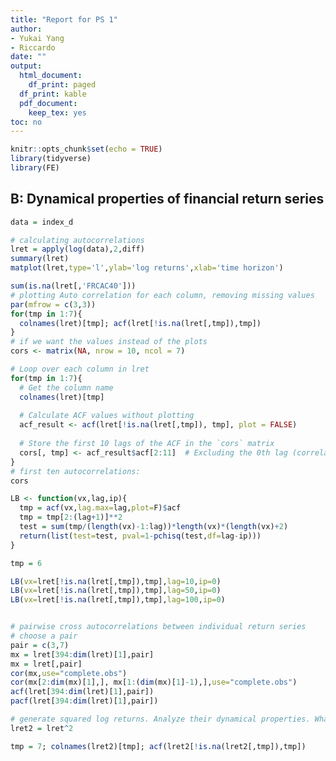 ```yaml
---
title: "Report for PS 1"
author:
- Yukai Yang
- Riccardo
date: ""
output:
  html_document:
    df_print: paged
  df_print: kable
  pdf_document:
    keep_tex: yes
toc: no
---
```


```r
knitr::opts_chunk$set(echo = TRUE)
library(tidyverse)
library(FE)
```


##  B: Dynamical properties of financial return series

```r
data = index_d
```

```r
# calculating autocorrelations
lret = apply(log(data),2,diff)
summary(lret)
matplot(lret,type='l',ylab='log returns',xlab='time horizon')

sum(is.na(lret[,'FRCAC40']))
# plotting Auto correlation for each column, removing missing values
par(mfrow = c(3,3))
for(tmp in 1:7){
  colnames(lret)[tmp]; acf(lret[!is.na(lret[,tmp]),tmp])
}
# if we want the values instead of the plots
cors <- matrix(NA, nrow = 10, ncol = 7)  

# Loop over each column in lret
for(tmp in 1:7){
  # Get the column name
  colnames(lret)[tmp]
  
  # Calculate ACF values without plotting
  acf_result <- acf(lret[!is.na(lret[,tmp]), tmp], plot = FALSE)
  
  # Store the first 10 lags of the ACF in the `cors` matrix
  cors[, tmp] <- acf_result$acf[2:11]  # Excluding the 0th lag (correlation with itself)
}
# first ten autocorrelations:
cors

```

```r
LB <- function(vx,lag,ip){
  tmp = acf(vx,lag.max=lag,plot=F)$acf
  tmp = tmp[2:(lag+1)]**2
  test = sum(tmp/(length(vx)-1:lag))*length(vx)*(length(vx)+2)
  return(list(test=test, pval=1-pchisq(test,df=lag-ip)))
}

tmp = 6

LB(vx=lret[!is.na(lret[,tmp]),tmp],lag=10,ip=0)
LB(vx=lret[!is.na(lret[,tmp]),tmp],lag=50,ip=0)
LB(vx=lret[!is.na(lret[,tmp]),tmp],lag=100,ip=0)



```

```r
# pairwise cross autocorrelations between individual return series
# choose a pair
pair = c(3,7)
mx = lret[394:dim(lret)[1],pair]
mx = lret[,pair]
cor(mx,use="complete.obs")
cor(mx[2:dim(mx)[1],], mx[1:(dim(mx)[1]-1),],use="complete.obs")
acf(lret[394:dim(lret)[1],pair])
pacf(lret[394:dim(lret)[1],pair])

# generate squared log returns. Analyze their dynamical properties. What do you find? 
lret2 = lret^2

tmp = 7; colnames(lret2)[tmp]; acf(lret2[!is.na(lret2[,tmp]),tmp])
```


